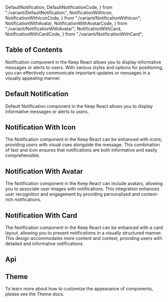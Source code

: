  DefaultNotification,
  DefaultNotificationCode,
} from "./variant/DefaultNotification";
  NotificationWithIcon,
  NotificationWithIconCode,
} from "./variant/NotificationWithIcon";
  NotificationWithAvatar,
  NotificationWithAvatarCode,
} from "./variant/NotificationWithAvatar";
  NotificationWithCard,
  NotificationWithCardCode,
} from "./variant/NotificationWithCard";



## Table of Contents

Notification component in the Keep React allows you to display informative messages or alerts to users. With various styles and options for positioning, you can effectively communicate important updates or messages in a visually appealing manner.

## Default Notification

Default Notification component in the Keep React allows you to display informative messages or alerts to users.

<CodePreview github="Notification" code={DefaultNotificationCode}>
  <DefaultNotification />
</CodePreview>

## Notification With Icon

The Notification component in the Keep React can be enhanced with icons, providing users with visual cues alongside the message. This combination of text and icon ensures that notifications are both informative and easily comprehensible.

<CodePreview github="Notification" code={NotificationWithIconCode}>
  <NotificationWithIcon />
</CodePreview>

## Notification With Avatar

The Notification component in the Keep React can include avatars, allowing you to associate user images with notifications. This integration enhances user recognition and engagement by providing personalized and context-rich notifications.

<CodePreview github="Notification" code={NotificationWithAvatarCode}>
  <NotificationWithAvatar />
</CodePreview>

## Notification With Card

The Notification component in the Keep React can be enhanced with a card layout, allowing you to present notifications in a visually structured manner. This design accommodates more content and context, providing users with detailed and informative notifications.

<CodePreview github="Notification" code={NotificationWithCardCode}>
  <NotificationWithCard />
</CodePreview>

## Api

<ComponentApi data={notificationApi} />

## Theme

To learn more about how to customize the appearance of components, please see the Theme docs.

<CssThemePreview code={useTheme().theme.notification} />
